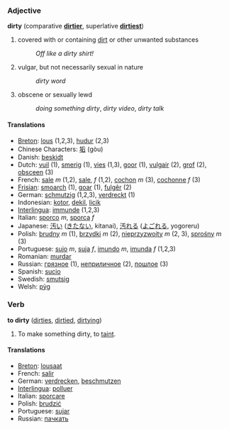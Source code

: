 === Adjective ===
'''dirty''' (comparative '''[[dirtier]]''', superlative '''[[dirtiest]]''')

#covered with or containing [[dirt]] or other unwanted substances
#: ''Off like a dirty shirt!''
#vulgar, but not necessarily sexual in nature
#: ''dirty word''
#obscene or sexually lewd
#: ''doing something dirty'', ''dirty video'', ''dirty talk''

==== Translations ====
*[[Breton]]: [[lous]] (1,2,3), [[hudur]] (2,3)
*Chinese Characters: [[垢]] (gòu)
*Danish: [[beskidt]]
*Dutch: [[vuil]] (1), [[smerig]] (1), [[vies]] (1,3), [[goor]] (1), [[vulgair]] (2), [[grof]] (2), [[obsceen]] (3)
*French: [[sale]] ''m'' (1,2), [[sale]], ''f'' (1,2), [[cochon]] ''m'' (3), [[cochonne]] ''f'' (3)
*[[Frisian]]: [[smoarch]] (1), [[goar]] (1), [[fulgêr]] (2)
*German: [[schmutzig]] (1,2,3), [[verdreckt]] (1)
*Indonesian: [[kotor]], [[dekil]], [[licik]]
*[[Interlingua]]: [[immunde]] (1,2,3)
*Italian: [[sporco]] ''m'', [[sporca]] ''f''
*Japanese: [[汚い]] ([[きたない]], kitanai), [[汚れる]] ([[よごれる]], yogoreru)
*Polish: [[brudny]] ''m'' (1), [[brzydki]] ''m'' (2), [[nieprzyzwoity]] ''m'' (2, 3), [[sprośny]] ''m'' (3)
*Portuguese: [[sujo]] ''m'', [[suja]] ''f'', [[imundo]] ''m'', [[imunda]] ''f'' (1,2,3)
*Romanian: [[murdar]]
*Russian: [[грязное]] (1), [[неприличное]] (2), [[пошлое]] (3)
*Spanish: [[sucio]]
*Swedish: [[smutsig]]
*Welsh: [[pỳg]]

===Verb===
'''to dirty''' ([[dirties]], [[dirtied]], [[dirtying]])

#To make something dirty, to [[taint]].

==== Translations ====
*[[Breton]]: [[lousaat]]
*French: [[salir]]
*German: [[verdrecken]], [[beschmutzen]]
*[[Interlingua]]: [[polluer]]
*Italian: [[sporcare]]
*Polish: [[brudzić]]
*Portuguese: [[sujar]]
*Russian: [[пачкать]]